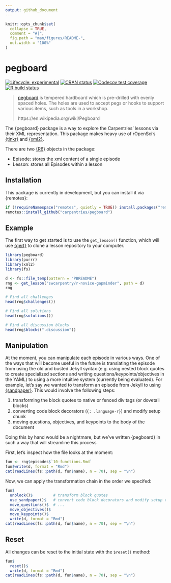 ```yaml
---
output: github_document
---
```


<!-- README.md is generated from README.Rmd. Please edit that file -->

```r
knitr::opts_chunk$set(
  collapse = TRUE,
  comment = "#|",
  fig.path = "man/figures/README-",
  out.width = "100%"
)
```

# pegboard

<!-- badges: start -->
[![Lifecycle: experimental](https://img.shields.io/badge/lifecycle-experimental-orange.svg)](https://www.tidyverse.org/lifecycle/#experimental)
[![CRAN status](https://www.r-pkg.org/badges/version/pegboard)](https://CRAN.R-project.org/package=pegboard)
[![Codecov test coverage](https://codecov.io/gh/carpentries/pegboard/branch/main/graph/badge.svg)](https://codecov.io/gh/carpentries/pegboard?branch=main)
[![R build status](https://github.com/carpentries/pegboard/workflows/R-CMD-check/badge.svg)](https://github.com/carpentries/pegboard/actions)
<!-- badges: end -->

> [pegboard] is tempered hardboard which is pre-drilled with evenly spaced
> holes. The holes are used to accept pegs or hooks to support various items,
> such as tools in a workshop.
>
> https://en.wikipedia.org/wiki/Pegboard

The {pegboard} package is a way to explore the Carpentries' lessons via their
XML representation. This package makes heavy use of rOpenSci's [{tinkr}](https://docs.ropensci.org/tinkr/) and [{xml2}](https://cran.r-project.org/package=xml2). 

There are two [{R6}](https://cran.r-project.org/package=R6) objects in the
package:

 - Episode: stores the xml content of a single episode
 - Lesson: stores all Episodes within a lesson

## Installation

This package is currently in development, but you can install it via {remotes}:

``` r
if (!requireNamespace("remotes", quietly = TRUE)) install.packages("remotes")
remotes::install_github("carpentries/pegboard")
```

## Example
 
The first way to get started is to use the `get_lesson()` function, which will
use [{gert}](https://r-lib.github.io/gert/) to clone a lesson 
repository to your computer. 

```r
library(pegboard)
library(purrr)
library(xml2)
library(fs)

d <- fs::file_temp(pattern = "PBREADME")
rng <- get_lesson("swcarpentry/r-novice-gapminder", path = d)
rng

# Find all challenges
head(rng$challenges())

# Find all solutions
head(rng$solutions())

# Find all discussion blocks
head(rng$blocks(".discussion"))
```

## Manipulation

At the moment, you can manipulate each episode in various ways. One of the ways
that will become useful in the future is translating the episode from using the
old and busted Jekyll syntax (e.g. using nested block quotes to create
specialized sections and writing questions/keypoints/objectives in the YAML) to 
using a more intuitive system (currently being evaluated). For example, let's
say we wanted to transform an episode from Jekyll to using
[{sandpaper}](https://github.com/zkamvar/sandpaper#readme). This would involve
the following steps:

1. transforming the block quotes to native or fenced div tags (or dovetail blocks)
1. converting code block decorators (`{: .language-r}`) and modify setup chunk
1. moving questions, objectives, and keypoints to the body of the document

Doing this by hand would be a nightmare, but we've written {pegboard} in such a
way that will streamline this process

First, let's inspect how the file looks at the moment:

```r
fun <- rng$episodes$`10-functions.Rmd`
fun$write(d, format = "Rmd")
cat(readLines(fs::path(d, fun$name), n = 70), sep = "\n")
```

Now, we can apply the transformation chain in the order we specifed:

```r
fun$
  unblock()$         # transform block quotes
  use_sandpaper()$   # convert code block decorators and modify setup chunk
  move_questions()$  # ...
  move_objectives()$
  move_keypoints()$
  write(d, format = "Rmd")
cat(readLines(fs::path(d, fun$name), n = 70), sep = "\n")
```

## Reset

All changes can be reset to the initial state with the `$reset()` method:

```r
fun$
  reset()$
  write(d, format = "Rmd")
cat(readLines(fs::path(d, fun$name), n = 70), sep = "\n")
```

